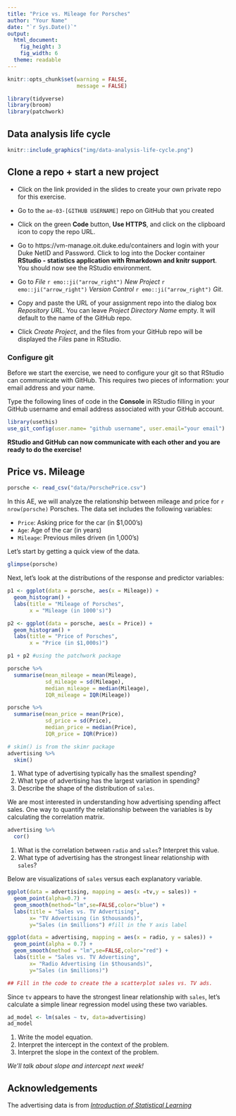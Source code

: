 ```yaml
---
title: "Price vs. Mileage for Porsches"
author: "Your Name"
date: "`r Sys.Date()`"
output: 
  html_document: 
    fig_height: 3
    fig_width: 6
  theme: readable
---
```


```r
knitr::opts_chunk$set(warning = FALSE, 
                      message = FALSE)
```

```r
library(tidyverse)
library(broom)
library(patchwork)
```

## Data analysis life cycle

```r
knitr::include_graphics("img/data-analysis-life-cycle.png")
```


## Clone a repo + start a new project

- Click on the link provided in the slides to create your own private repo for this exercise.

- Go to the `ae-03-[GITHUB USERNAME]` repo on GitHub that you created

- Click on the green **Code** button, **Use HTTPS**, and click on the clipboard icon to copy the repo URL.

- Go to https://vm-manage.oit.duke.edu/containers and login with your Duke NetID and Password. Click to log into the Docker container **RStudio -  statistics application with Rmarkdown and knitr support**. You should now see the RStudio environment. 

- Go to *File* `r emo::ji("arrow_right")` *New Project* `r emo::ji("arrow_right")` *Version Control* `r emo::ji("arrow_right")` *Git*. 

- Copy and paste the URL of your assignment repo into the dialog box *Repository URL*. You can leave *Project Directory Name* empty. It will default to the name of the GitHub repo.

- Click *Create Project*, and the files from your GitHub repo will be displayed the *Files* pane in RStudio. 

### Configure git

Before we start the exercise, we need to configure your git so that RStudio can communicate with GitHub. This requires two pieces of information: your email address and your name.

Type the following lines of code in the **Console** in RStudio filling in your GitHub username and email address associated with your GitHub account.

```r
library(usethis)
use_git_config(user.name= "github username", user.email="your email")
```

**RStudio and GitHub can now communicate with each other and you are ready to do the exercise!**

## Price vs. Mileage



```r
porsche <- read_csv("data/PorschePrice.csv")
```


In this AE, we will analyze the relationship between mileage and price for `r nrow(porsche)` Porsches. The data set includes the following variables: 

- `Price`: Asking price for the car (in $1,000’s)
- `Age`: Age of the car (in years)
- `Mileage`: Previous miles driven (in 1,000’s)

Let's start by getting a quick view of the data. 

```r
glimpse(porsche)
```

Next, let's look at the distributions of the response and predictor variables: 

```r
p1 <- ggplot(data = porsche, aes(x = Mileage)) + 
  geom_histogram() + 
  labs(title = "Mileage of Porsches", 
       x = "Mileage (in 1000's)")

p2 <- ggplot(data = porsche, aes(x = Price)) + 
  geom_histogram() + 
  labs(title = "Price of Porsches", 
       x = "Price (in $1,000s)")

p1 + p2 #using the patchwork package
```

```r
porsche %>%
  summarise(mean_mileage = mean(Mileage), 
            sd_mileage = sd(Mileage), 
            median_mileage = median(Mileage), 
            IQR_mileage = IQR(Mileage))
```



```r
porsche %>%
  summarise(mean_price = mean(Price), 
            sd_price = sd(Price), 
            median_price = median(Price), 
            IQR_price = IQR(Price))
```


```r
# skim() is from the skimr package
advertising %>% 
  skim()
```

1. What type of advertising typically has the smallest spending?
2. What type of advertising has the largest variation in spending? 
3. Describe the shape of the distribution of `sales`. 

We are most interested in understanding how advertising spending affect sales. One way to quantify the relationship between the variables is by calculating the correlation matrix. 

```r
advertising %>% 
  cor()
```

1. What is the correlation between `radio` and `sales`? Interpret this value. 
2. What type of advertising has the strongest linear relationship with `sales`? 

Below are visualizations of `sales` versus each explanatory variable. 

```r
ggplot(data = advertising, mapping = aes(x =tv,y = sales)) + 
  geom_point(alpha=0.7) +
  geom_smooth(method="lm",se=FALSE,color="blue") + 
  labs(title = "Sales vs. TV Advertising", 
       x= "TV Advertising (in $thousands)", 
       y="Sales (in $millions") #fill in the Y axis label
```

```r
ggplot(data = advertising, mapping = aes(x = radio, y = sales)) + 
  geom_point(alpha = 0.7) + 
  geom_smooth(method = "lm",se=FALSE,color="red") +
  labs(title = "Sales vs. TV Advertising", 
       x= "Radio Advertising (in $thousands)", 
       y="Sales (in $millions)")
```

```r
## Fill in the code to create the a scatterplot sales vs. TV ads.
```

Since `tv` appears to have the strongest linear relationship with `sales`, let's calculate a simple linear regression model using these two variables. 

```r
ad_model <- lm(sales ~ tv, data=advertising)
ad_model
```

1. Write the model equation. 
2. Interpret the intercept in the context of the problem. 
3. Interpret the slope in the context of the problem.

*We'll talk about slope and intercept next week!*

## Acknowledgements

The advertising data is from [*Introduction of Statistical Learning*](http://faculty.marshall.usc.edu/gareth-james/ISL/ISLR%20Seventh%20Printing.pdf)